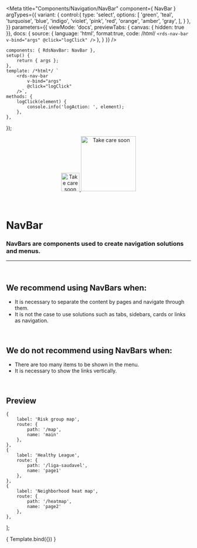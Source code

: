 
<Meta
	title="Components/Navigation/NavBar"
	component={ NavBar }
	argTypes={{
		variant: {
			control:{
				type: 'select',
				options: [
					'green',
					'teal',
					'turquoise',
					'blue',
					'indigo',
					'violet',
					'pink',
					'red',
					'orange',
					'amber',
					'gray',
				],
			}
		},
	}}
	parameters={{
		viewMode: 'docs',
		previewTabs: { canvas: { hidden: true }},
		docs: {
			source: {
				language: 'html',
				format:true,
				code: /*html*/ 
`<rds-nav-bar
	v-bind="args"
	@click="logClick"
/>`
			},
		}
	}}
/>

	components: { RdsNavBar: NavBar },
	setup() {
		return { args };
	},
	template: /*html*/ `
		<rds-nav-bar
			v-bind="args"
			@click="logClick"
		/>`,
	methods: {
		logClick(element) {
			console.info('logAction: ', element);
		},
	},
});

<div align="center" style={{display: 'flex'}}>
    <a href="https://rahulaher.netlify.app">
        <img src="../../../public/img/logo/glyph-black-colored.svg" alt="Take care soon" width="50" />
        <img src="../../../public/img/logo/word-black-colored.svg" alt="Take care soon" width="150" />
    </a>
</div>

<br />
<br />

# NavBar

### NavBars are components used to create navigation solutions and menus.
---
<br />

## We recommend using NavBars when:
- It is necessary to separate the content by pages and navigate through them.
- It is not the case to use solutions such as tabs, sidebars, cards or links as navigation.

<br />

## We do not recommend using NavBars when:
- There are too many items to be shown in the menu.
- It is necessary to show the links vertically.

<br />

## Preview

	{
		label: 'Risk group map',
		route: {
			path: '/map',
			name: 'main'
		},
	},
	{
		label: 'Healthy League',
		route: {
			path: '/liga-saudavel',
			name: 'page1'
		},
	},
	{
		label: 'Neighborhood heat map',
		route: {
			path: '/heatmap',
			name: 'page2'
		},
	},
];

<Canvas>
	<Story
		name="NavBar"
		args={{
			items: items,
			activeItem: items[1],
		}}
	>
		{ Template.bind({}) }
	</Story>
</Canvas>

<ArgsTable story="NavBar" />